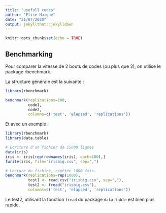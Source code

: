 ```yaml
---
title: "usefull codes"
author: "Elise Maigné"
date: "21/07/2020"
output: jekyllthat::jekylldown
---
```


```r
knitr::opts_chunk$set(echo = TRUE)
```


## Benchmarking

Pour comparer la vitesse de 2 bouts de codes (ou plus que 2), on utilise le package rbenchmark.

La structure générale est la suivante : 

```r
library(rbenchmark)

benchmark(replications=100,
          code1,
          code2,
          columns=c('test', 'elapsed', 'replications'))

```

Et avec un exemple :

```r
library(rbenchmark)
library(data.table)

# Ecriture d'un fichier de 15000 lignes 
data(iris)
iris <- iris[rep(rownames(iris), each=100),]
fwrite(iris, file="irisbig.csv", sep=",")

# Lecture du fichier, répétée 1000 fois. 
benchmark(replications=rep(1000),
          test1 <- read.csv("irisbig.csv", sep=","),
          test2 <- fread("irisbig.csv"),
          columns=c('test', 'elapsed', 'replications'))
```
Le test2, utilisant la fonction `fread` du package `data.table` est bien plus rapide. 
